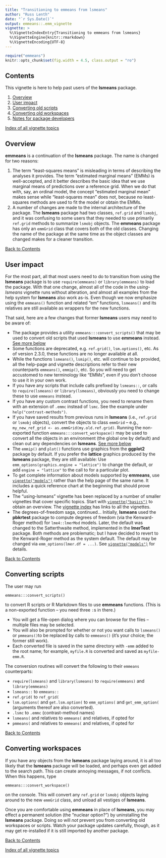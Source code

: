 ---
title: "Transitioning to emmeans from lsmeans"
author: "Russ Lenth"
date: "`r Sys.Date()`"
output: emmeans::.emm_vignette
vignette: >
  %\VignetteIndexEntry{Transitioning to emmeans from lsmeans}
  %\VignetteEngine{knitr::rmarkdown}
  %\VignetteEncoding{UTF-8}
---
```{r, echo = FALSE, results = "hide", message = FALSE}
require("emmeans")
knitr::opts_chunk$set(fig.width = 4.5, class.output = "ro")
```

<!-- @index Vignettes!Transitioning from **lsmeans**; **lsmeans** package!Transitioning from -->

## Contents {#contents}
This vignette is here to help past users of the **lsmeans** package.

  1. [Overview](#overview)
  2. [User impact](#impact)
  3. [Converting old scripts](#scripts)
  4. [Converting old workspaces](#workspaces)
  5. [Notes for package developers](#devel)

[Index of all vignette topics](vignette-topics.html) 


## Overview {#overview}
**emmeans** is a continuation of the **lsmeans** package. The name is
changed for two reasons:

  1. The term "least-squares means" is misleading in terms of describing 
     the analyses it provides. The term "estimated marginal means" (EMMs) is
     well-accepted, and it better describes the basic idea that we use
     marginal means of predictions over a reference grid. When we do that
     with, say, an ordinal model, the concept "estimated marginal mean"
     makes sense while "least-squares mean" does not, because no 
     least-squares methods are used to fit the model or obtain the EMMs.
  2. A number of changes are made to the internal architecture of the
     package. The **lsmeans** package had two classes, `ref.grid` and `lsmobj`,
     and it was confusing to some users that they needed to use primarily
     `ref.grid` methods to summarize `lsmobj` objects. The **emmeans**
     package has only an `emmGrid` class that covers both of the old classes.
     Changing the name of the package at the same time as the object 
     classes are changed makes for a cleaner transition.

[Back to Contents](#contents)

## User impact {#impact}
For the most part, all that most users need to do to transition from
using the **lsmeans** package is to use `require(emmeans)` 
or `library(emmeans)` to load the package. With that one change,
almost all of the code in the *using-lsmeans* vignette runs without alteration,
and almost all examples from the help system for **lsmeans** also work as-is. 
Even though we
now emphasize using the `emmeans()` function and related "em" functions,
`lsmeans()` and its relatives are still available as wrappers for the new
functions.

That said, here are a few changes that former **lsmeans** users may
need to be aware of:

  * The package provides a utility `emmeans:::convert_scripts()` that may be
    used to convert old scripts that used **lsmeans** to use **emmeans** instead.
    [See more below](#scripts)
  * Some functions are deprecated, e.g. `ref.grid()`, `lsm.options()`, etc.
    As of version 2.3.0, these functions are no longer available at all.
  * While the functions `lsmeans()`, `lsmip()`, etc. will continue to be
    provided, all the help-page and vignette descriptions refer to their
    new counterparts `emmeans()`, `emmip()`, etc. So you will need to
    get accustomed to new terminology like "EMMs", even if you don't
    choose to use it in your own work.
  * If you have any scripts that include calls prefixed by `lsmeans::`,
    or calls to `require(lsmeans)` or `library(lsmeans)`, obviously you
    need to change these to use `emmeans` instead.
  * If you have any custom contrast functions, you need to rename them
    with an extension of `.emmc` instead of `lsmc`. See the example
    under `help("contrast-methods")`.
  * If you have saved results from previous runs in **lsmeans** (i.e.,
    `ref.grid` or `lsmobj` objects), convert the objects to class `emmGrid`
    -- e.g., `my_new_ref_grid <- as.emmGrid(my.old.ref.grid)`.
    Running the non-exported function `emmeans:::convert_workspace()` may
    be used to convert all the objects in an environment (the global
    one by default) and clean out any dependencies on **lsmeans**. 
    [See more below](#workspaces)
  * The `emmip()` and `plot()` functions use graphics from the **ggplot2**
    package by default. If you prefer the **lattice** graphics produced
    by the **lsmeans** package, they are still available: Use 
    `emm_options(graphics.engine = "lattice")` to change the default,
    or add `engine = "lattice"` to the call to for a particular plot.
  * To get complete information about models supported by **emmeans**,
    use [`vignette("models")`](models.html) rather than the help page of the same name.
    It includes a quick reference chart at the beginning that should
    prove helpful.
  * The "using-lsmeans" vignette has been replaced by a number of
    smaller vignettes that cover specific topics. Start with 
    [`vignette("basics")`](basics.html) to obtain an overview.  The
    [vignette index](index.html) has links to all the vignettes.
  * The degrees-of-freedom saga, continued... Initially, **lsmeans** used the
    **pbkrtest** package to compute degrees of freedom (via the Kenward-Roger 
    method) for `lme4::lmerMod` models. Later, the default was changed to the 
    Satterthwaite method, implemented in the **lmerTest** package. Both methods 
    are problematic; but I have decided to revert to the Kenward-Roger method 
    as the system default. The default may be changed via 
    `emm_options(lmer.df = ...)`. See [`vignette("models")`](models.html#L) for details.

[Back to Contents](#contents)

## Converting scripts {#scripts}
<!-- @index `convert_scripts()`; **lsmeans** package!Converting scripts -->
The user may run 
```
emmeans:::convert_scripts()
```
to convert R scripts or R Markdown files to use **emmeans** functions. 
(This is a non-exported function -- you need three `:`s in there.)

  * You will get a file-open dialog
    where you can browse for the files -- multiple files may be selected. 
  * You will also be prompted for whether or not you want calls to `lsmeans()` 
    or `pmmeans()`to be replaced by calls to `emmeans()` (it's your choice; the
    former still work).
  * Each converted file is saved in the same directory with `-emm` added to the
    root name; for example, `myfile.R` is converted and saved as `myfile-emm.R`.

The conversion routines will convert the following to their `emmeans` counterparts:

  * `require(lsmeans)` and `library(lsmeans)` to `require(emmeans)` and `library(emmeans)`
  * `lsmeans::` to `emmeans::`
  * `ref.grid(` to `ref_grid(`
  * `lsm.options(` and `get.lsm.option(` to `emm_options(` and `get_emm_option(`
    (arguments thereof are also converted).
  * `.lsmc` to `.emmc` (contrast-method names)
  * `lsmeans(` and relatives to `emmeans(` and relatives, if opted for
  * `pmmeans(` and relatives to `emmeans(` and relatives, if opted for

[Back to Contents](#contents)

## Converting workspaces {#workspaces}
<!-- @index `convert_workspace()`; **lsmeans** package!Converting workspaces -->
If you have any objects from the **lsmeans** package laying around, it is
all too likely that the **lsmeans** package will be loaded, and perhaps
even get added to the search path. This can create annoying messages, if not
conflicts. When this happens, type 
```
emmeans:::convert_workspace()
``` 
on the console. This will convert any `ref.grid` or `lsmobj` objects laying
around to the new `emmGrid` class, and unload all vestiges of **lsmeans**.

Once you are comfortable using **emmeans** in place of **lsmeans**, you
may effect a permanent solution (the "nuclear option?") by uninstalling
the **lsmeans** package. Doing so will *not* prevent you from converting old
workspaces or scripts. Watch your package updates carefully, though,
as it may get re-installed if it is still imported by another package. 

[Back to Contents](#contents)

[Index of all vignette topics](vignette-topics.html)

